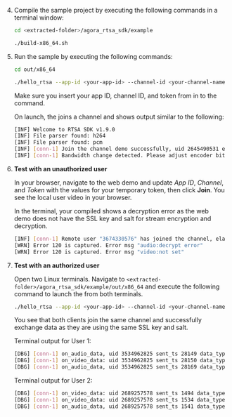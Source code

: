 <PlatformWrapper platform="linux-c">

4. Compile the sample project by executing the following commands in a terminal window:
    
    ```bash
    cd <extracted-folder>/agora_rtsa_sdk/example
    
    ./build-x86_64.sh
    ```

1. Run the sample <Vpl k="CLIENT" /> by executing the following commands:

    ```bash
    cd out/x86_64

    ./hello_rtsa --app-id <your-app-id> --channel-id <your-channel-name> --token <authentication-token>
    ```
    
    Make sure you insert your app ID, channel ID, and token from <Vg k="CONSOLE" /> in to the command.

    On launch, the <Vpl k="CLIENT" /> joins a channel and shows output similar to the following:

    ```bash
    [INF] Welcome to RTSA SDK v1.9.0
    [INF] File parser found: h264
    [INF] File parser found: pcm
    [INF] [conn-1] Join the channel demo successfully, uid 2645490531 elapsed 602 ms
    [INF] [conn-1] Bandwidth change detected. Please adjust encoder bitrate to 499 kbps
    ```

1. **Test with an unauthorized user** 
    
    In your browser, navigate to the <Link target="_blank" to="{{Global.DEMO_BASIC_VIDEO_CALL_URL}}"><Vg k="COMPANY" /> web demo</Link> and update _App ID_, _Channel_, and _Token_ with the values for your temporary token, then click **Join**. You see the local user video in your browser.
    
    In the terminal, your compiled <Vpl k="CLIENT" /> shows a decryption error as the web demo does not have the SSL key and salt for stream encryption and decryption.

    ```bash
    [INF] [conn-1] Remote user "3674330576" has joined the channel, elapsed 6784 ms
    [WRN] Error 120 is captured. Error msg "audio:decrypt error"
    [WRN] Error 120 is captured. Error msg "video:not set"
    ```

1. **Test with an authorized user** 

    Open two Linux terminals. Navigate to `<extracted-folder>/agora_rtsa_sdk/example/out/x86_64` and execute the following command to launch the <Vpl k="CLIENT" /> from both terminals. 

    ```bash
    ./hello_rtsa --app-id <your-app-id> --channel-id <your-channel-name> --token <authentication-token>
    ```
    
    You see that both clients join the same channel and successfully exchange data as they are using the same SSL key and salt.

    Terminal output for User 1:

    ```bash
    [DBG] [conn-1] on_audio_data, uid 3534962825 sent_ts 28149 data_type 100, len 640
    [DBG] [conn-1] on_video_data: uid 3534962825 sent_ts 28150 data_type 2 frame_type 4 stream_type 0 len 618
    [DBG] [conn-1] on_audio_data, uid 3534962825 sent_ts 28169 data_type 100, len 640
    ```

    Terminal output for User 2:

    ```bash
    [DBG] [conn-1] on_video_data: uid 2689257578 sent_ts 1494 data_type 2 frame_type 4 stream_type 0 len 160
    [DBG] [conn-1] on_video_data: uid 2689257578 sent_ts 1534 data_type 2 frame_type 4 stream_type 0 len 189
    [DBG] [conn-1] on_audio_data, uid 2689257578 sent_ts 1541 data_type 100, len 640
    ```

</PlatformWrapper>